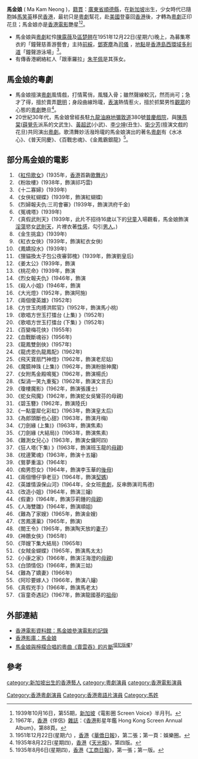 {{nofootnotes|time=2022-05-02}}
'''馬金娘''' ( Ma Kam Neong )，[[籍貫|籍貫]]：[[廣東省|廣東省]][[順德縣|順德縣]]，在[[新加坡|新加坡]]出生，少女時代已隨胞姊[[馬笑英|馬笑英]]移民[[香港|香港]]，最初只是[[粵劇|粵劇]]幫花，赴[[美國|美國]]登臺回[[香港|香港]]後，才轉為[[粵劇|粵劇]]正印花旦；馬金娘亦是[[香港|香港]][[電影|電影]]艷星<ref>1939年10月16日，第55期，[[新加坡|新加坡]]《電影圈 Screen Voice》半月刊。</ref><ref> 1967年，[[香港|香港]]《伴侶》[[雜誌|雜誌]]：《[[香港|香港]]影星年鑑 Hong Kong Screen Annual Album》，第88頁。</ref>。
* 馬金娘與[[粵劇|粵劇]]紅伶[[陳露薇|陳露薇]]及[[區楚翹|區楚翹]]在1951年12月22日(星期六)晚上，為募集寒衣的「鐘聲慈善游藝會」主持[[前綵|前綵]]，[[鄧寄塵|鄧寄塵]]為[[司儀|司儀]] ，[[地點|地點]]是[[香港島|香港島]][[西環|西環]][[域多利道|域多利道]]「鐘聲游泳場」<ref>1951年12月22日(星期六) ，[[香港|香港]]《[[華僑日報|華僑日報]]》，第二張；第一頁：娛樂圈。</ref>。
* 有傳香港網絡紅人「跟車羅拉」[[朱芊佩|朱芊佩]]是其孫女。

== 馬金娘的粵劇 ==
* 馬金娘擅演[[粵劇|粵劇]]風情戲，打情罵俏，風騷入骨；雖然聲線較沉，然而尚可；急才了得，擅於賣弄[[聰明|聰明]]；身段曲線玲瓏，[[表演|表演]]熱情惹火，擅於抓緊男性[[觀眾|觀眾]]的心態的[[粵劇|粵劇]]艷旦<ref>1935年8月22日(星期四)，[[香港|香港]]《[[天光報|天光報]]》，第四版。</ref>。
* 20世紀30年代，馬金娘曾經長駐[[九龍|九龍]][[油麻地|油麻地]][[彌敦道|彌敦道]]380號[[普慶戲院|普慶戲院]]，與[[陳燕棠|陳燕棠]]([[薛覺先|薛覺先]]派系的文武生)、[[黃超武|黃超武]](小武)、[[李少坤|李少坤]](丑生)、[[衛少芳|衛少芳]](擅演文戲的花旦)共同演出[[粵劇|粵劇]]。歌清舞妙活潑玲瓏的馬金娘演出的著名[[粵劇|粵劇]]有《水冰心》、《普天同慶》、《百戰忠魂》、《金鳳霸銀龍》<ref>1935年8月6日(星期四)，[[香港|香港]]《[[工商日報|工商日報]]》，第一張；第一版。</ref>。

== 部分馬金娘的電影 ==
#《[[紅伶歌女|紅伶歌女]]》(1935年，[[香港|香港]]首齣[[歌舞片|歌舞片]])
# 《粉妝樓》(1938年，飾演祁巧雲)
# 《十二寡婦》(1939年)	 
# 《女俠紅蝴蝶》(1939年，飾演紅蝴蝶)	  	 
# 《烈婦報夫仇:三司會審》(1939年，飾演洪府千金)
# 《冤魂塔》(1939年) 
# 《真假武則天》(1939年，此片不招待16歲以下的[[兒童|兒童]]入場觀看，馬金娘飾演[[淫蕩|淫蕩]]慾女[[武則天|武則天]]，片裡衣著[[性感|性感]]，勾引[[男人|男人]]。) 
# 《金生挑盒》(1939年)	  	 
# 《紅衣女俠》(1939年，飾演紅衣女俠)
# 《鳳嬌投水》(1939年)	  
# 《狸貓換太子包公夜審郭槐》(1939年，飾演劉皇后)
# 《姜太公》(1939年，飾演	  	 
# 《桃花命》(1939年，飾演	  	 
# 《烈女報夫仇》(1946年，飾演	  	 
# 《殺人小姐》(1946年，飾演
# 《大光燈》(1952年，飾演阿施)
# 《兩個傻英雄》(1952年)
# 《方世玉肉搏洪熙官》(1952年，飾演馬小桃)	  	 
# 《歌唱方世玉打擂台 (上集) 》(1952年)	 
# 《歌唱方世玉打擂台 (下集) 》(1952年)
# 《百變梅花俠》(1955年)
# 《血戰斷魂谷》(1956年) 	  	 
# 《龍鳳雙劍俠》(1957年) 
# 《龍虎恩仇龍鳳配》(1962年)	
# 《飛天寶扇鬥神燈》(1962年，飾演老尼姑)		 
# 《魔鏡神珠 (上集)》(1962年，飾演粉臉神魔)	 
# 《女附馬金殿鳴冤》(1962年，飾演楊氏) 
# 《梨渦一笑九重寃》(1962年，飾演文言氏) 
# 《瓊樓魔影》(1962年，飾演張護士)	  	 
# 《蛇女飛魔》(1962年，飾演蛇女吳鸞芬的母親) 	  	 
# 《碧玉簪》(1962年，飾演陸氏)
# 《一點靈犀化彩虹》(1963年，飾演皇太后)	  	 
# 《為郎頭斷也心甜》(1963年，飾演月梅)   	 
# 《刀劍緣 (上集)》(1963年，飾演焦素)	
# 《刀劍緣 (大結局)》(1963年，飾演焦素)  	 
# 《難測女兒心》(1963年，飾演女傭阿四)  	  	 
# 《狂人塔(下集) 》(1963年，飾演班玉龍的[[母親|母親]])  
# 《枕邊驚魂》(1963年，飾演十五嬸)
# 《鴛夢重溫》(1964年)	
# 《痴男怨女》(1964年，飾演李玉華的[[後母|後母]])	
# 《兩個懵仔爭老豆》(1964年，飾演[[契媽|契媽]])	
# 《英雄情淚保山河》(1964年，全女班[[粵劇|粵劇]]，反串飾演司馬德)
# 《改造小姐》(1964年，飾演三嬸)
# 《假妻》(1964年，飾演莎莉鍾的[[母親|母親]])  	
# 《人海雙雛》(1964年，飾演順姐)  	 
# 《難為了家嫂》(1965年，飾演金嫂)  	  	 
# 《苦鳳還巢》(1965年，飾演) 
# 《閻王令》(1965年，飾演陶天放的[[妻子|妻子]])  
# 《神鵰女俠》(1965年) 
# 《萍嫂下集大結局》(1965年)  	  	 
# 《女賊金蝴蝶》(1965年，飾演馬太太)  	  	 
# 《小康之家》(1966年，飾演汪海澄的[[母親|母親]]) 	  	 
# 《白頭情侶》(1966年，飾演三姑) 	  	 
# 《難為了嬌妻》(1966年) 	  	 
# 《阿珍要嫁人》(1966年，飾演八嬸) 	
# 《真假兇手》(1966年，飾演馬老太)   	 
# 《盲童奇遇記》(1967年，飾演龍國基的[[祖母|祖母]])

==外部連結 ==
* [http://ipac.hkfa.lcsd.gov.hk/ipac20/ipac.jsp?session=1A5047V845M51.19&profile=hkfa&uri=link=3100036@!970@!3100024@!3100036&aspect=basic_search&menu=search&ri=1&source=192.168.110.61@!horizon&term=%E9%A6%AC%E9%87%91%E5%A8%98%2C&index=NAMEBRP 香港電影資料館：馬金娘參演電影的記錄]{{dead link|date=2018年5月 |bot=InternetArchiveBot |fix-attempted=yes }}
* [http://hkmdb.com/db/people/view.mhtml?id=145&display_set=big5 香港影庫：馬金娘] {{Wayback|url=http://hkmdb.com/db/people/view.mhtml?id=145&display_set=big5 |date=20200924221131 }}
* [http://www.tudou.com/programs/view/y1MoaX_FfO0/ 馬金娘與檸檬合唱的粵曲《賣雲吞》的片斷]<sup>[[侵犯版權|侵犯版權]]?</sup>

== 參考 ==
<div class="references-small">
<references />
</div>

[[category:新加坡出生的香港藝人|category:新加坡出生的香港藝人]]
[[category:粵劇演員|category:粵劇演員]]
[[Category:香港粵劇演員|Category:香港粵劇演員]]
[[category:香港電影演員|category:香港電影演員]]
[[Category:香港粵語片演員|Category:香港粵語片演員]]
[[Category:馬姓|Category:馬姓]]